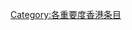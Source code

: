 {{catmore1|[[Wikipedia:香港专题|Wikipedia:香港专题]]}}
{{Articles by Importance|topic=香港|project=香港|format=toc}}
{{CategoryTOC}}
{{cat importance | topic=香港|class=中|sort=香港}}
{{emptycat}}

[[Category:各重要度香港条目|Category:各重要度香港条目]]